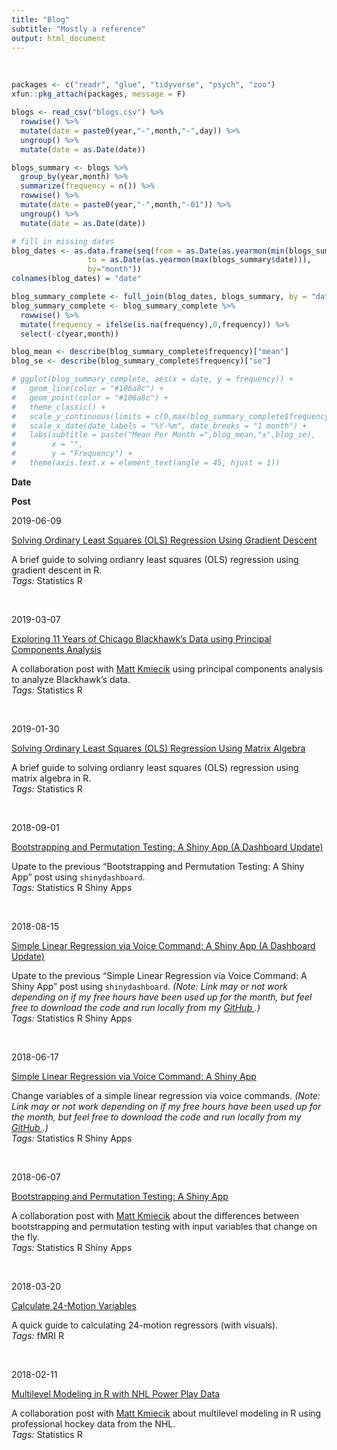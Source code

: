 ```yaml
---
title: "Blog"
subtitle: "Mostly a reference"
output: html_document
---
```


<BR>

```r
packages <- c("readr", "glue", "tidyverse", "psych", "zoo")
xfun::pkg_attach(packages, message = F)
```

```r
blogs <- read_csv("blogs.csv") %>%
  rowwise() %>%
  mutate(date = paste0(year,"-",month,"-",day)) %>%
  ungroup() %>%
  mutate(date = as.Date(date))

blogs_summary <- blogs %>%
  group_by(year,month) %>%
  summarize(frequency = n()) %>%
  rowwise() %>%
  mutate(date = paste0(year,"-",month,"-01")) %>%
  ungroup() %>%
  mutate(date = as.Date(date))

# fill in missing dates
blog_dates <- as.data.frame(seq(from = as.Date(as.yearmon(min(blogs_summary$date))), 
                 to = as.Date(as.yearmon(max(blogs_summary$date))), 
                 by="month"))
colnames(blog_dates) = "date"

blog_summary_complete <- full_join(blog_dates, blogs_summary, by = "date")
blog_summary_complete <- blog_summary_complete %>%
  rowwise() %>%
  mutate(frequency = ifelse(is.na(frequency),0,frequency)) %>%
  select(-c(year,month))

blog_mean <- describe(blog_summary_complete$frequency)["mean"]
blog_se <- describe(blog_summary_complete$frequency)["se"]

# ggplot(blog_summary_complete, aes(x = date, y = frequency)) +
#   geom_line(color = "#106a8c") +
#   geom_point(color = "#106a8c") +
#   theme_classic() +
#   scale_y_continuous(limits = c(0,max(blog_summary_complete$frequency)), breaks = c(0,1,2)) +
#   scale_x_date(date_labels = "%Y-%m", date_breaks = "1 month") +
#   labs(subtitle = paste("Mean Per Month =",blog_mean,"±",blog_se),
#        x = "",
#        y = "Frequency") +
#   theme(axis.text.x = element_text(angle = 45, hjust = 1))
```

<div class="divTable">
<div class="divTableBody">

<div class="divTableRow"><div class="divTableCell">
**Date**
</div><div class="divTableCell">
**Post**
</div></div>

<div class="divTableRow"><div class="divTableCell">
2019-06-09
</div><div class="divTableCell">
<div class="divBlogTitle">
[Solving Ordinary Least Squares (OLS) Regression Using Gradient Descent](blog_solving_ols_regression_using_gradient_descent.html)
</div>
A brief guide to solving ordianry least squares (OLS) regression using gradient descent in R.
<BR>*Tags:* <span class="badge badge-pill badge-light">Statistics</span>
<span class="badge badge-pill badge-primary">R</span>
</div></div>

<BR>

<div class="divTableRow"><div class="divTableCell">
2019-03-07
</div><div class="divTableCell">
<div class="divBlogTitle">
<a href="https://mattkmiecik.com/post-Exploring-11-Years-of-Chicago-Blackhawks-Data-using-Principal-Components-Analysis.html" target="_blank">Exploring 11 Years of Chicago Blackhawk’s Data using Principal Components Analysis</a>
</div>
A collaboration post with <a href="https://mattkmiecik.com" target="_blank">Matt Kmiecik</a> using principal components analysis to analyze Blackhawk's data.
<BR>*Tags:* <span class="badge badge-pill badge-light">Statistics</span>
<span class="badge badge-pill badge-primary">R</span>
</div></div>

<BR>

<div class="divTableRow"><div class="divTableCell">
2019-01-30
</div><div class="divTableCell">
<div class="divBlogTitle">
[Solving Ordinary Least Squares (OLS) Regression Using Matrix Algebra](blog_solving_ols_regression_using_matrix_algebra.html)
</div>
A brief guide to solving ordianry least squares (OLS) regression using matrix algebra in R.
<BR>*Tags:* <span class="badge badge-pill badge-light">Statistics</span>
<span class="badge badge-pill badge-primary">R</span>
</div></div>

<BR>

<div class="divTableRow"><div class="divTableCell">
2018-09-01
</div><div class="divTableCell">
<div class="divBlogTitle">
<a href="https://mattkmiecik.shinyapps.io/boot-perm-dash/" target="_blank">Bootstrapping and Permutation Testing: A Shiny App (A Dashboard Update)</a>
</div>
Upate to the previous "Bootstrapping and Permutation Testing: A Shiny App" post using `shinydashboard`.
<BR>*Tags:* <span class="badge badge-pill badge-light">Statistics</span>
<span class="badge badge-pill badge-primary">R</span>
<span class="badge badge-pill badge-primary">Shiny Apps</span>
</div></div>

<BR>

<div class="divTableRow"><div class="divTableCell">
2018-08-15
</div><div class="divTableCell">
<div class="divBlogTitle">
<a href="https://epongpipat.shinyapps.io/lm_voice_dashboard/" target="_blank">Simple Linear Regression via Voice Command: A Shiny App (A Dashboard Update)</a>
</div>
Upate to the previous "Simple Linear Regression via Voice Command: A Shiny App" post using `shinydashboard`. *(Note: Link may or not work depending on if my free hours have been used up for the month, but feel free to download the code and run locally from my <a href="https://github.com/epongpipat/shiny_apps/tree/master/lm_voice_dashboard" target="_blank">GitHub <span class="fa fa-github"></span></a>.)*
<BR>*Tags:* <span class="badge badge-pill badge-light">Statistics</span>
<span class="badge badge-pill badge-primary">R</span>
<span class="badge badge-pill badge-primary">Shiny Apps</span>
</div></div>

<BR>

<div class="divTableRow"><div class="divTableCell">
2018-06-17
</div><div class="divTableCell">
<div class="divBlogTitle">
<a href="https://epongpipat.shinyapps.io/lmvoice" target="_blank">Simple Linear Regression via Voice Command: A Shiny App</a>
</div>
Change variables of a simple linear regression via voice commands. *(Note: Link may or not work depending on if my free hours have been used up for the month, but feel free to download the code and run locally from my <a href="https://github.com/epongpipat/epongpipat.github.io/tree/master/shinyApps/lmVoice" target="_blank">GitHub <span class="fa fa-github"></span></a>.)*
<BR>*Tags:* <span class="badge badge-pill badge-light">Statistics</span>
<span class="badge badge-pill badge-primary">R</span>
<span class="badge badge-pill badge-primary">Shiny Apps</span>
</div></div>

<BR>

<div class="divTableRow"><div class="divTableCell">
2018-06-07
</div><div class="divTableCell">
<div class="divBlogTitle">
<a href="https://mattkmiecik.com/post-Bootstrapping-and-Permutation-Testing-Shiny-App.html" target="_blank">Bootstrapping and Permutation Testing: A Shiny App</a>
</div>
A collaboration post with [Matt Kmiecik](https://mattkmiecik.com) about the differences between bootstrapping and permutation testing with input variables that change on the fly.
<BR>*Tags:* <span class="badge badge-pill badge-light">Statistics</span>
<span class="badge badge-pill badge-primary">R</span>
<span class="badge badge-pill badge-primary">Shiny Apps</span>
</div></div>

<BR>

<div class="divTableRow"><div class="divTableCell">
2018-03-20
</div><div class="divTableCell">
<div class="divBlogTitle">
[Calculate 24-Motion Variables](blog_Calculate_Motion_Regressors.html)
</div>
A quick guide to calculating 24-motion regressors (with visuals).
<BR>*Tags:* <span class="badge badge-pill badge-dark">fMRI</span>
<span class="badge badge-pill badge-primary">R</span>
</div></div>

<BR>

<div class="divTableRow"><div class="divTableCell" style="width: 100px;">
2018-02-11
</div><div class="divTableCell">
<div class="divBlogTitle">
<a href="https://mattkmiecik.com/post-Multilevel-Modeling-in-R-with-NHL-Power-Play-Data.html" target="_blank">Multilevel Modeling in R with NHL Power Play Data</a>
</div>
A collaboration post with [Matt Kmiecik](https://mattkmiecik.com) about multilevel modeling in R using professional hockey data from the NHL.
<BR>*Tags:* <span class="badge badge-pill badge-light">Statistics</span>
<span class="badge badge-pill badge-primary">R</span>
</div></div>

</div>
</div>